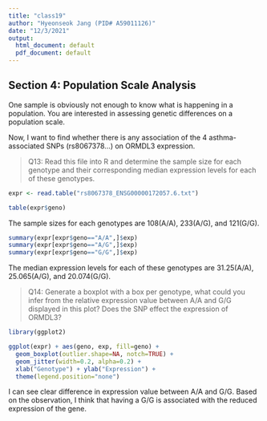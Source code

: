```yaml
---
title: "class19"
author: "Hyeonseok Jang (PID# A59011126)"
date: "12/3/2021"
output:
  html_document: default
  pdf_document: default
---
```


## Section 4: Population Scale Analysis
One sample is obviously not enough to know what is happening in a population. You are interested in assessing genetic differences on a population scale.

Now, I want to find whether there is any association of the 4 asthma-associated SNPs (rs8067378…) on ORMDL3 expression.


> Q13: Read this file into R and determine the sample size for each genotype and their corresponding median expression levels for each of these genotypes.

```r
expr <- read.table("rs8067378_ENSG00000172057.6.txt")
```

```r
table(expr$geno)
```
The sample sizes for each genotypes are 108(A/A), 233(A/G), and 121(G/G).

```r
summary(expr[expr$geno=="A/A",]$exp)
summary(expr[expr$geno=="A/G",]$exp)
summary(expr[expr$geno=="G/G",]$exp)
```
The median expression levels for each of these genotypes are 31.25(A/A), 25.065(A/G), and 20.074(G/G).


> Q14: Generate a boxplot with a box per genotype, what could you infer from the relative expression value between A/A and G/G displayed in this plot? Does the SNP effect the
expression of ORMDL3?

```r
library(ggplot2)

ggplot(expr) + aes(geno, exp, fill=geno) +
  geom_boxplot(outlier.shape=NA, notch=TRUE) +
  geom_jitter(width=0.2, alpha=0.2) +
  xlab("Genotype") + ylab("Expression") +
  theme(legend.position="none")
```
I can see clear difference in expression value between A/A and G/G. Based on the observation, I think that having a G/G is associated with the reduced expression of the gene.